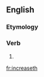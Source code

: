 ==English==

===Etymology===
{{suffix|en|increase|eth}}

===Verb===
{{head|en|verb form}}

# {{en-archaic third-person singular of|increase}}

[[fr:increaseth]]